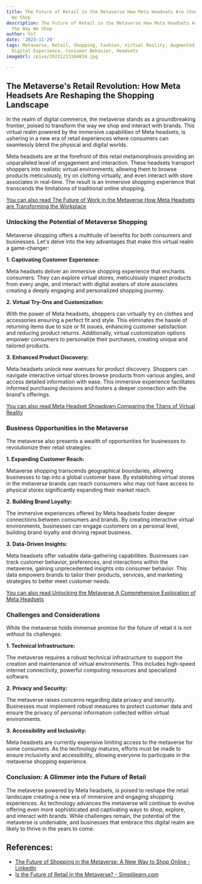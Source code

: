 ```yaml
---
title: The Future of Retail in the Metaverse How Meta Headsets Are Changing the Way
  We Shop
description: The Future of Retail in the Metaverse How Meta Headsets Are Changing
  the Way We Shop
author: Usf
date: '2023-11-29'
tags: Metaverse, Retail, Shopping, Fashion, Virtual Reality, Augmented Reality, E-commerce,
  Digital Experience, Consumer Behavior, Headsets
imageUrl: /pixa/20231223104834.jpg

---
```

## The Metaverse's Retail  Revolution: How Meta  Headsets Are Reshaping the Shopping Landscape

In the realm of digital commerce, the metaverse stands as a groundbreaking frontier, poised to transform the way we shop and interact with brands. This virtual  realm powered by the immersive capabilities  of Meta headsets, is ushering in a new era of retail experiences where consumers can seamlessly blend the physical and digital worlds.

Meta headsets are at  the forefront of this retail metamorphosis providing an unparalleled level of engagement and interaction. These headsets transport shoppers into  realistic virtual environments, allowing them to browse products meticulously, try on  clothing virtually, and  even interact with store associates in  real-time. The result is an immersive shopping experience that transcends the limitations of traditional online shopping.

[You can also  read The Future of  Work in the Metaverse How Meta Headsets are Transforming the Workplace](The%20Future%20of%20Work%20in%20the%20Metaverse%20How%20Meta%20Headsets%20are%20Transforming%20the%20Workplace)


### Unlocking the Potential of Metaverse Shopping

Metaverse  shopping offers a  multitude of benefits for both consumers and businesses. Let's delve into the key advantages that make this virtual realm a game-changer:

**1. Captivating Customer  Experience:**

Meta headsets deliver an immersive  shopping experience  that enchants consumers. They can explore virtual stores, meticulously inspect products from every angle, and interact with digital avatars of store  associates creating a deeply engaging and personalized shopping journey.

**2. Virtual Try-Ons and  Customization:**

With the power  of Meta headsets, shoppers can  virtually  try  on clothes and accessories ensuring a perfect fit and  style. This eliminates the hassle  of returning items due to  size or fit issues, enhancing customer satisfaction and reducing product returns. Additionally, virtual  customization options empower consumers to personalize  their purchases, creating unique  and tailored products.

**3. Enhanced Product Discovery:**

Meta headsets unlock new avenues for product discovery. Shoppers can navigate interactive virtual stores browse products from various angles,  and access detailed information with ease. This immersive experience facilitates  informed purchasing decisions and fosters a deeper connection with the brand's offerings.

[You can also read Meta Headset  Showdown Comparing the Titans of Virtual Reality](Meta%20Headset%20Showdown%20Comparing%20the%20Titans%20of%20Virtual%20Reality)


### Business  Opportunities in the Metaverse

The metaverse also presents a wealth  of opportunities for businesses to revolutionize their retail strategies:

**1. Expanding Customer Reach:**

Metaverse  shopping transcends geographical boundaries,  allowing businesses to tap into a global customer base. By establishing virtual stores in the  metaverse brands  can reach consumers who  may not have access to physical stores significantly expanding their market reach.

**2. Building Brand Loyalty:**

The immersive experiences offered by Meta headsets foster deeper connections between consumers and brands. By creating interactive  virtual environments, businesses can engage customers on a personal level, building brand loyalty and driving  repeat business.

**3. Data-Driven Insights:**

Meta headsets offer  valuable data-gathering capabilities. Businesses can  track customer behavior,  preferences, and interactions within the metaverse, gaining  unprecedented insights into  consumer behavior. This data empowers brands to  tailor  their products, services, and marketing strategies to better meet customer needs.

[You can also read Unlocking  the Metaverse A  Comprehensive Exploration of  Meta Headsets](Unlocking%20the%20Metaverse%20A%20Comprehensive%20Exploration%20of%20Meta%20Headsets)


### Challenges and Considerations

While the metaverse holds immense  promise for  the future of retail it is not without its challenges:

**1. Technical Infrastructure:**

The metaverse requires a robust technical infrastructure to support the creation and maintenance of virtual environments. This includes high-speed internet connectivity, powerful computing resources and specialized software.

**2. Privacy and Security:**

The metaverse raises concerns regarding data privacy and security. Businesses must implement robust measures to protect customer data and ensure the privacy of personal information collected within virtual environments.

**3. Accessibility and Inclusivity:**

Meta  headsets are currently expensive limiting access to  the metaverse for  some consumers. As  the technology matures, efforts must be made to ensure inclusivity and accessibility, allowing everyone to participate  in the metaverse shopping experience.

### Conclusion: A Glimmer into the Future of  Retail

The metaverse powered  by Meta headsets,  is poised to reshape the retail landscape  creating a new era  of  immersive and engaging shopping experiences. As technology advances the metaverse will continue to  evolve offering even more sophisticated and captivating ways to shop, explore, and interact  with brands. While challenges remain, the potential of the metaverse is undeniable, and businesses that embrace this digital  realm are likely to thrive in the years to come.

## References:
- [The Future of Shopping in the Metaverse: A New Way to Shop Online - LinkedIn](https://www.linkedin.com/pulse/future-shopping-metaverse-new-way-shop-online-christofir-krihkori)
- [Is the Future of Retail in the Metaverse? - Simplilearn.com](https://www.simplilearn.com/retail-in-metaverse-article)

